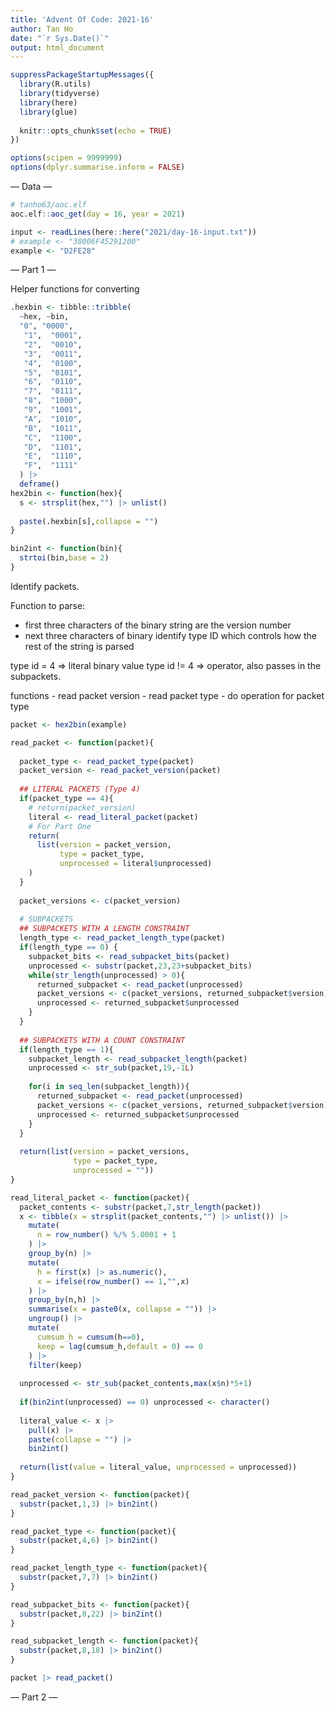 ```yaml
---
title: 'Advent Of Code: 2021-16'
author: Tan Ho
date: "`r Sys.Date()`"
output: html_document
---
```


```r
suppressPackageStartupMessages({
  library(R.utils)
  library(tidyverse)
  library(here)
  library(glue)
  
  knitr::opts_chunk$set(echo = TRUE)
})

options(scipen = 9999999)
options(dplyr.summarise.inform = FALSE)
```

--- Data ---

```r
# tanho63/aoc.elf
aoc.elf::aoc_get(day = 16, year = 2021)
```

```r
input <- readLines(here::here("2021/day-16-input.txt"))
# example <- "38006F45291200"
example <- "D2FE28"
```

--- Part 1 ---

Helper functions for converting

```r
.hexbin <- tibble::tribble(
  ~hex, ~bin,
  "0", "0000",
   "1",  "0001",
   "2",  "0010",
   "3",  "0011",
   "4",  "0100",
   "5",  "0101",
   "6",  "0110",
   "7",  "0111",
   "8",  "1000",
   "9",  "1001",
   "A",  "1010",
   "B",  "1011",
   "C",  "1100",
   "D",  "1101",
   "E",  "1110",
   "F",  "1111"
  ) |> 
  deframe()
hex2bin <- function(hex){
  s <- strsplit(hex,"") |> unlist()
  
  paste(.hexbin[s],collapse = "")
}

bin2int <- function(bin){
  strtoi(bin,base = 2)
}


```

Identify packets. 

Function to parse:

- first three characters of the binary string are the version number
- next three characters of binary identify type ID which controls how the rest of the string is parsed

type id = 4 => literal binary value
type id != 4 => operator, also passes in the subpackets. 

functions 
- read packet version
- read packet type
- do operation for packet type

```r

packet <- hex2bin(example)

read_packet <- function(packet){
  
  packet_type <- read_packet_type(packet)
  packet_version <- read_packet_version(packet)
  
  ## LITERAL PACKETS (Type 4)
  if(packet_type == 4){
    # return(packet_version)
    literal <- read_literal_packet(packet)
    # For Part One
    return(
      list(version = packet_version,
           type = packet_type,
           unprocessed = literal$unprocessed)
    )
  }
  
  packet_versions <- c(packet_version)
  
  # SUBPACKETS 
  ## SUBPACKETS WITH A LENGTH CONSTRAINT
  length_type <- read_packet_length_type(packet)
  if(length_type == 0) {
    subpacket_bits <- read_subpacket_bits(packet)
    unprocessed <- substr(packet,23,23+subpacket_bits)
    while(str_length(unprocessed) > 0){
      returned_subpacket <- read_packet(unprocessed)
      packet_versions <- c(packet_versions, returned_subpacket$version) # TODO
      unprocessed <- returned_subpacket$unprocessed
    }
  }
  
  ## SUBPACKETS WITH A COUNT CONSTRAINT
  if(length_type == 1){
    subpacket_length <- read_subpacket_length(packet)
    unprocessed <- str_sub(packet,19,-1L)
    
    for(i in seq_len(subpacket_length)){
      returned_subpacket <- read_packet(unprocessed)
      packet_versions <- c(packet_versions, returned_subpacket$version) # TODO
      unprocessed <- returned_subpacket$unprocessed
    }
  }
  
  return(list(version = packet_versions,
              type = packet_type,
              unprocessed = ""))
}

read_literal_packet <- function(packet){
  packet_contents <- substr(packet,7,str_length(packet))
  x <- tibble(x = strsplit(packet_contents,"") |> unlist()) |> 
    mutate(
      n = row_number() %/% 5.0001 + 1
    ) |> 
    group_by(n) |> 
    mutate(
      h = first(x) |> as.numeric(),
      x = ifelse(row_number() == 1,"",x)
    ) |> 
    group_by(n,h) |> 
    summarise(x = paste0(x, collapse = "")) |> 
    ungroup() |> 
    mutate(
      cumsum_h = cumsum(h==0),
      keep = lag(cumsum_h,default = 0) == 0
    ) |> 
    filter(keep)
    
  unprocessed <- str_sub(packet_contents,max(x$n)*5+1)
  
  if(bin2int(unprocessed) == 0) unprocessed <- character()
  
  literal_value <- x |> 
    pull(x) |> 
    paste(collapse = "") |> 
    bin2int()
  
  return(list(value = literal_value, unprocessed = unprocessed))
}

read_packet_version <- function(packet){
  substr(packet,1,3) |> bin2int()
}

read_packet_type <- function(packet){
  substr(packet,4,6) |> bin2int()
}

read_packet_length_type <- function(packet){
  substr(packet,7,7) |> bin2int()
}

read_subpacket_bits <- function(packet){
  substr(packet,8,22) |> bin2int()
}

read_subpacket_length <- function(packet){
  substr(packet,8,18) |> bin2int()
}

packet |> read_packet()

```


--- Part 2 ---

```r

```

